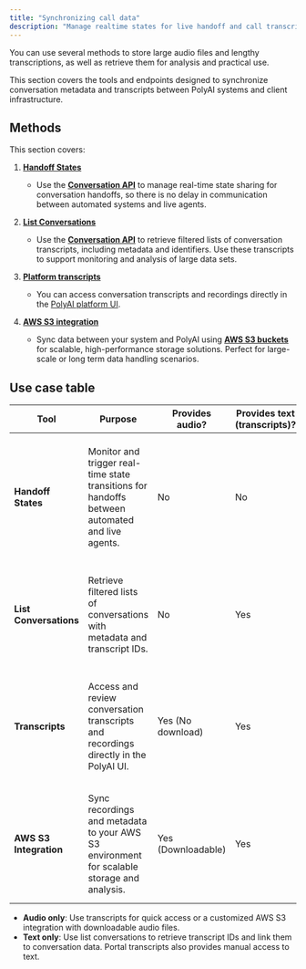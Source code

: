 ```yaml
---
title: "Synchronizing call data"
description: "Manage realtime states for live handoff and call transcripts and recordings for analytics"
---
```


You can use several methods to store large audio files and lengthy transcriptions, as well as retrieve them for analysis and practical use.

This section covers the tools and endpoints designed to synchronize conversation metadata and transcripts between PolyAI
systems and client infrastructure.

## Methods

This section covers:

1. [**Handoff States**](conversations-api/handoff-states)
   - Use the [**Conversation API**](/api-reference/introduction) to manage real-time state sharing for conversation handoffs,
   so there is no delay in communication between automated systems and live agents.

2. [**List Conversations**](conversations-api/list-conversations)
   - Use the [**Conversation API**](/api-reference/introduction) to retrieve filtered lists of conversation transcripts, including metadata
   and identifiers. Use these transcripts to support monitoring and analysis of large data sets.

3. [**Platform transcripts**](platform-transcripts)
   - You can access conversation transcripts and recordings directly in the [PolyAI platform UI](https://jupiter.poly.ai/).

4. [**AWS S3 integration**](s3-to-s3)
   - Sync data between your system and PolyAI using [**AWS S3 buckets**](https://aws.amazon.com/s3/) for scalable, high-performance
   storage solutions. Perfect for large-scale or long term data handling scenarios.

## Use case table

| **Tool**                 | **Purpose**                                                                                   | **Provides audio?** | **Provides text (transcripts)?** | **Best use cases**                                                                                                     |
|--------------------------|-----------------------------------------------------------------------------------------------|---------------------|-----------------------------------|-----------------------------------------------------------------------------------------------------------------------|
| **Handoff States**       | Monitor and trigger real-time state transitions for handoffs between automated and live agents. | No                  | No                                | Ensuring seamless communication during handoffs. Not for audio or transcript retrieval, but critical for conversation flow. |
| **List Conversations**   | Retrieve filtered lists of conversations with metadata and transcript IDs.                    | No                  | Yes                   | Ideal for monitoring, reporting, or linking transcripts to external systems for further analysis.                      |
| **Transcripts**   | Access and review conversation transcripts and recordings directly in the PolyAI UI.       | Yes (No download)   | Yes                               | Quick manual review for quality assurance, compliance, and performance analysis. Not suitable for bulk handling.       |
| **AWS S3 Integration**   | Sync recordings and metadata to your AWS S3 environment for scalable storage and analysis.     | Yes (Downloadable)  | Yes                               | Large-scale or long term storage needs, especially for compliance-heavy industries requiring both audio and transcripts. |

- **Audio only**: Use transcripts for quick access or a customized AWS S3 integration with downloadable audio files.
- **Text only**: Use list conversations to retrieve transcript IDs and link them to conversation data. Portal transcripts also provides manual access to text.